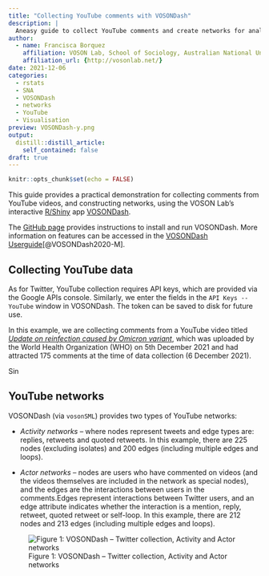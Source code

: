 ```yaml
---
title: "Collecting YouTube comments with VOSONDash"
description: |
  Aneasy guide to collect YouTube comments and create networks for analysis with VOSONDash
author:
  - name: Francisca Borquez
    affiliation: VOSON Lab, School of Sociology, Australian National University
    affiliation_url: {http://vosonlab.net/}
date: 2021-12-06
categories:
  - rstats
  - SNA  
  - VOSONDash
  - networks
  - YouTube
  - Visualisation
preview: VOSONDash-y.png
output:
  distill::distill_article:
    self_contained: false
draft: true
---
```


```r
knitr::opts_chunk$set(echo = FALSE)
```

This guide provides a practical demonstration for collecting comments from YouTube videos, and constructing networks, using the VOSON Lab's interactive [R/Shiny](https://shiny.rstudio.com/) app [VOSONDash](http://vosonlab.net/voson-dashboard). 

The [GitHub page](https://github.com/vosonlab/VOSONDash) provides instructions to install and run VOSONDash. More information on features can be accessed in the [VOSONDash Userguide](https://vosonlab.github.io/VOSONDashDocs/)[@VOSONDash2020-M].

## Collecting YouTube data

As for Twitter, YouTube collection requires API keys, which are provided via the Google APIs console. Similarly, we enter the fields in the `API Keys -- YouTube` window in VOSONDash. The token can be saved to disk for future use. 

In this example, we are collecting comments from a YouTube video titled [*Update on reinfection caused by Omicron variant*](https://www.youtube.com/watch?v=qwUF-n3lJOc), which was uploaded by the World Health Organization (WHO) on 5th December 2021 and had attracted 175 comments at the time of data collection (6 December 2021).

Sin

## YouTube networks

VOSONDash (via `vosonSML`) provides two types of YouTube networks:

- *Activity networks* -- where nodes represent tweets and edge types are: replies, retweets and quoted retweets. In this example, there are 225 nodes (excluding isolates) and 200 edges (including multiple edges and loops).

- *Actor networks* -- nodes are users who have commented on videos (and the videos themselves are included in the network as special nodes), and the edges are the interactions between users in the comments.Edges represent interactions between Twitter users, and an edge attribute indicates whether the interaction is a mention, reply, retweet, quoted retweet or self-loop. In this example, there are 212 nodes and 213 edges (including multiple edges and loops).

![Figure 1: VOSONDash -- Twitter collection, Activity and Actor   networks](Collect-activity-actor.gif)


